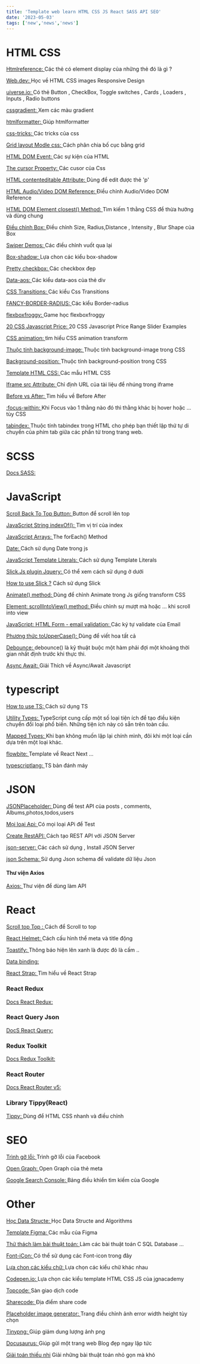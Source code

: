 ```yaml
---
title: 'Template web learn HTML CSS JS React SASS API SEO'
date: '2023-05-03'
tags: ['new','news','news']
---
```


# HTML CSS

[Htmlreference: ](https://htmlreference.io/) 
Các thẻ có element display của những thẻ đó là gì ? 

[Web.dev: ](https://web.dev/learn/)
Học về HTML CSS images Responsive Design 

[uiverse.io:  ](https://uiverse.io/)
Có thẻ Button , CheckBox, Toggle switches , Cards , Loaders , Inputs , Radio buttons

[cssgradient:  ](https://cssgradient.io/gradient-backgrounds/?fbclid=IwAR0SCBkbklsG5mGC_-h-dHQaINW26hvS6YvnLPFz-ygPRVCzmQs8nicoj1A)
Xem các màu gradient

[htmlformatter:  ](https://htmlformatter.com/)
Giúp htmlformatter

[css-tricks:  ](https://css-tricks.com/)
Các tricks của css

[Grid layout Modle css: ](https://www.w3schools.com/css/css_grid.asp)
Cách phân chia bố cục bằng grid 

[HTML DOM Event: ](https://www.w3schools.com/jsref/dom_obj_event.asp)
Các sự kiện của HTML

[The cursor Property: ](https://www.w3schools.com/cssref/tryit.php?filename=trycss_cursor)
Các cusor của Css

[HTML contenteditable Attribute: ](https://www.w3schools.com/tags/att_global_contenteditable.asp)
Dùng để edit được thẻ 'p'

[HTML Audio/Video DOM Reference: ](https://www.w3schools.com/tags/ref_av_dom.asp)
Điều chỉnh Audio/Video DOM Reference

[HTML DOM Element closest() Method: ](https://www.w3schools.com/jsref/met_element_closest.asp)
Tìm kiếm 1 thằng CSS để thừa hưởng và dùng chung 

[Điều chỉnh Box: ](https://neumorphism.io/#e0e0e0)
Điều chỉnh Size, Radius,Distance , Intensity , Blur Shape của Box

[Swiper Demos: ](https://swiperjs.com/demos#grid)
Các điều chỉnh vuốt qua lại

[Box-shadow: ](https://getcssscan.com/css-box-shadow-examples)
Lựa chon các kiểu box-shadow

[Pretty checkbox: ](https://lokesh-coder.github.io/pretty-checkbox/)
Các checkbox đẹp

[Data-aos: ](https://michalsnik.github.io/aos/)
Các kiểu data-aos của thẻ div

[CSS Transitions: ](https://www.w3schools.com/css/css3_transitions.asp)
Các kiểu Css Transitions

[FANCY-BORDER-RADIUS: ](https://9elements.github.io/fancy-border-radius/#100.0.0.100--504.504)
Các kiểu Border-radius

[flexboxfroggy: ](https://flexboxfroggy.com/#vi)
Game học flexboxfroggy

[20 CSS Javascript Price: ](https://bashooka.com/coding/css-javascript-price-range-slider-examples/)
20 CSS Javascript Price Range Slider Examples

[CSS animation: ](https://viblo.asia/p/tap-tanh-tim-hieu-css-animation-bai-2-transforms-4dbZNpNg5YM)
tìm hiểu CSS animation transform

[Thuộc tính background-image: ](https://webcoban.vn/css/cach-su-dung-thuoc-tinh-background-image-trong-css-de-thiet-lap-hinh-nen-cho-phan-tu-html.html)
Thuộc tính background-image trong CSS

[Background-position: ](https://webcoban.vn/css/cach-su-dung-thuoc-tinh-background-position-trong-css-de-thiet-lap-vi-tri-hinh-nen-cho-phan-tu-html.html)
Thuộc tính background-position trong CSS

[Template HTML CSS: ](https://freefrontend.com/)
Các mẫu HTML CSS

[Iframe src Attribute: ](https://www.w3schools.com/tags/att_iframe_src.asp)
Chỉ định URL của tài liệu để nhúng trong iframe

[Before vs After: ](https://evondev.com/before-va-after-trong-css/)
Tìm hiểu về Before After

[:focus-within: ](https://developer.mozilla.org/en-US/docs/Web/CSS/:focus-within)
Khi Focus vào 1 thằng nào đó thì thằng khác bị hover hoặc ... tùy CSS

[tabindex: ](https://websitehcm.com/tabindex-trong-html/#:~:text=Tabindex%20%C4%91%C6%B0%E1%BB%A3c%20s%E1%BB%AD%20d%E1%BB%A5ng%20%C4%91%E1%BB%83,ph%E1%BA%A3i%20trong%20m%E1%BB%99t%20bi%E1%BB%83u%20m%E1%BA%ABu.)
Thuộc tính tabindex trong HTML cho phép bạn thiết lập thứ tự di chuyển của phím tab giữa các phần tử trong trang web.
# SCSS

[Docs SASS: ](https://sass-lang.com/documentation/syntax/structure)

# JavaScript

[Scroll Back To Top Button: ](https://www.w3schools.com/howto/howto_js_scroll_to_top.asp?fbclid=IwAR3YiUnETjAApeTOFXwS9kh1IN47UicRynNnyGezDXW31XK_Oh0izE-Ku7I)
Button để scroll lên top 

[JavaScript String indexOf(): ](https://www.w3schools.com/jsref/jsref_indexof.asp)
Tìm vị trí của index

[JavaScript Arrays: ](https://www.w3schools.com/jsref/tryit.asp?filename=tryjsref_foreach)
The forEach() Method

[Date: ](https://developer.mozilla.org/en-US/docs/Web/JavaScript/Reference/Global_Objects/Date)
Cách sử dụng Date trong js

[JavaScript Template Literals: ](https://www.w3schools.com/js/js_string_templates.asp)
Cách sử dụng Template Literals

[Slick.Js plugin Jquery: ](https://kenwheeler.github.io/slick/)
Có thể xem cách sử dụng ở dưới

[How to use Slick ?](https://viblo.asia/p/cach-su-dung-slick-ORNZqGJb50n)
Cách sử dụng Slick

[Animate() method: ](https://developer.mozilla.org/en-US/docs/Web/API/Element/animate)
Dùng để chỉnh Animate trong Js giống transform CSS 

[Element: scrollIntoView() method: ](https://developer.mozilla.org/en-US/docs/Web/API/Element/scrollIntoView)
Điều chỉnh sự mượt mà hoặc ... khi scroll into view

[JavaScript: HTML Form - email validation: ](https://www.w3resource.com/javascript/form/email-validation.php)
Các ký tự validate của Email

[Phương thức toUpperCase(): ](https://webcoban.vn/javascript/touppercase-trong-javascript-chuyen-cac-ky-tu-trong-chuoi-ve-dang-chu-in-hoa.html#:~:text=Ph%C6%B0%C6%A1ng%20th%E1%BB%A9c%20toUpperCase()%20d%C3%B9ng,v%E1%BB%81%20d%E1%BA%A1ng%20ch%E1%BB%AF%20in%20hoa.&text=Gi%C3%A1%20tr%E1%BB%8B%20tr%E1%BA%A3%20v%E1%BB%81%20c%E1%BB%A7a,%E1%BB%9F%20d%E1%BA%A1ng%20ch%E1%BB%AF%20in%20hoa.)
Dùng để viết hoa tất cả 

[Debounce: ](https://codestus.com/posts/debounce-la-gi-trong-javascript)
debounce() là kỹ thuật buộc một hàm phải đợi một khoảng thời gian nhất định trước khi thực thi.

[Async Await: ](https://viblo.asia/p/giai-thich-ve-asyncawait-javascript-trong-10-phut-1VgZvBn7ZAw)
Giải Thích về Async/Await Javascript

# typescript

[How to use TS: ](https://github.com/airbnb/javascript)
Cách sử dụng TS

[Utility Types: ](https://www.typescriptlang.org/docs/handbook/utility-types.html)
TypeScript cung cấp một số loại tiện ích để tạo điều kiện chuyển đổi loại phổ biến. Những tiện ích này có sẵn trên toàn cầu.

[Mapped Types: ](https://www.typescriptlang.org/docs/handbook/2/mapped-types.html)
Khi bạn không muốn lặp lại chính mình, đôi khi một loại cần dựa trên một loại khác.

[flowbite: ](https://flowbite.com/docs/getting-started/introduction/)
Template về React Next ...

[typescriptlang: ](https://www.typescriptlang.org/tsconfig#strict)
TS bản đánh máy 

# JSON 

[JSONPlaceholder: ](https://jsonplaceholder.typicode.com/)
Dùng để test API của posts , comments, Albums,photos,todos,users

[Mọi loại Api: ](https://github.com/public-apis/public-apis)
Có mọi loại APi để Test 

[Create RestAPI: ](https://viblo.asia/p/cach-tao-rest-api-voi-json-server-GrLZDWvOKk0)
Cách tạo REST API với JSON Server

[json-server: ](https://github.com/typicode/json-server)
Các cách sử dụng , Install JSON Server

[json Schema: ](https://viblo.asia/p/su-dung-json-schema-de-validate-du-lieu-json-phan-1-WrJeYXVNGVO)
Sử dụng Json schema để validate dữ liệu Json

#### Thư viện Axios

[Axios: ](https://github.com/axios/axios)
Thư viện để dùng làm API

# React 

[Scroll top Top : ](https://morioh.com/p/9543762cab80)
Cách để Scroll to top

[React Helmet: ](https://v1study.com/reactjs-how-to-cach-cau-hinh-the-meta-va-title-dong-trong-react-voi-helmet-va-voi-server-nodejs.html)
Cách cấu hình thể meta và title động 

[Toastify: ](https://www.npmjs.com/package/react-toastify)
Thông báo hiện lên xanh là được đỏ là cấm ..

[Data binding: ](https://reactgo.com/two-way-data-binding-react/#what-is-two-way-data-binding)
<CustomImage src="https://raw.githubusercontent.com/asdiop159752/BlogPost/master/images/data-Binding.png" alt="Warning: data-Binding" />


[React Strap: ](https://reactstrap.github.io/?path=/docs/components-accordion--flush)
Tìm hiểu về React Strap

### React Redux 
[Docs React Redux: ](https://react-redux.js.org/introduction/getting-started)

### React Query Json 
[DocS React Query: ](https://tanstack.com/query/latest/docs/react/devtools)

### Redux Toolkit
[Docs Redux Toolkit: ](https://redux-toolkit.js.org/tutorials/typescript)

### React Router 
[Docs React Router v5: ](https://v5.reactrouter.com/web/api/Hooks/usehistory)

### Library Tippy(React)
[Tippy: ](https://atomiks.github.io/tippyjs/v5/all-props/)
Dùng để HTML CSS nhanh và điều chỉnh

# SEO

[Trình gỡ lỗi: ](https://developers.facebook.com/tools/debug/)
Trình gỡ lỗi của Facebook

[Open Graph: ](https://wiki.matbao.net/open-graph-la-gi-huong-dan-cai-dat-open-graph-cho-website/)
Open Graph của thẻ meta

[Google Search Console: ](https://search.google.com/search-console/welcome?action=inspect&utm_medium=referral&utm_campaign=9012289&sjid=3943818241970161977-AP)
Bảng điều khiển tìm kiếm của Google

# Other

[Học Data Structe: ](https://leetcode.com/explore/)
Học Data Structe and Algorithms

[Template Figma: ](https://www.uxcrush.com/figma-website-templates/)
Các mẫu của Figma 

[Thử thách làm bài thuật toán: ](https://www.hackerrank.com/dashboard)
Làm các bài thuật toán C SQL Database ...

[Font-iCon: ](https://fontawesome.com/)
Có thể sử dụng các Font-icon trong đây

[Lựa chon các kiểu chữ: ](https://fonts.google.com/specimen/Roboto)
Lựa chọn các kiểu chữ khác nhau 

[Codepen.io: ](https://codepen.io/jgnacademy/pens/public?cursor=ZD0xJm89MCZwPTEmdj02NDUwNjE4MA==)
Lựa chọn các kiểu template HTML CSS JS của jgnacademy

[Topcode: ](https://topcode.vn/)
Sàn giao dịch code

[Sharecode: ](https://sharecode.vn/)
Địa điểm share code

[Placeholder image generator: ](https://placeholder.imageonline.co/)
Trang điều chỉnh ảnh error width height tùy chọn 

[Tinypng: ](https://tinypng.com/)
Giúp giảm dung lượng ảnh png

[Docusaurus: ](https://docusaurus.io/docs)
Giúp gửi một trang web Blog đẹp ngay lập tức

[Giải toán thiếu nhi](https://github.com/yeungon/In-JavaScript-we-trust)
Giải những bài thuật toán nhỏ gọn mà khó